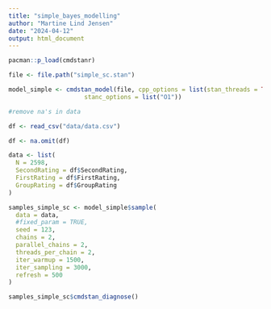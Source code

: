 ```yaml
---
title: "simple_bayes_modelling"
author: "Martine Lind Jensen"
date: "2024-04-12"
output: html_document
---
```

```r
pacman::p_load(cmdstanr)
```

```r
file <- file.path("simple_sc.stan")

model_simple <- cmdstan_model(file, cpp_options = list(stan_threads = TRUE),
                     stanc_options = list("O1"))
```

```r
#remove na's in data 

df <- read_csv("data/data.csv")

df <- na.omit(df)

data <- list(
  N = 2598, 
  SecondRating = df$SecondRating, 
  FirstRating = df$FirstRating, 
  GroupRating = df$GroupRating
)
```

```r
samples_simple_sc <- model_simple$sample(
  data = data,
  #fixed_param = TRUE,
  seed = 123,
  chains = 2,
  parallel_chains = 2,
  threads_per_chain = 2,
  iter_warmup = 1500,
  iter_sampling = 3000,
  refresh = 500
)
```

```r
samples_simple_sc$cmdstan_diagnose()
```

